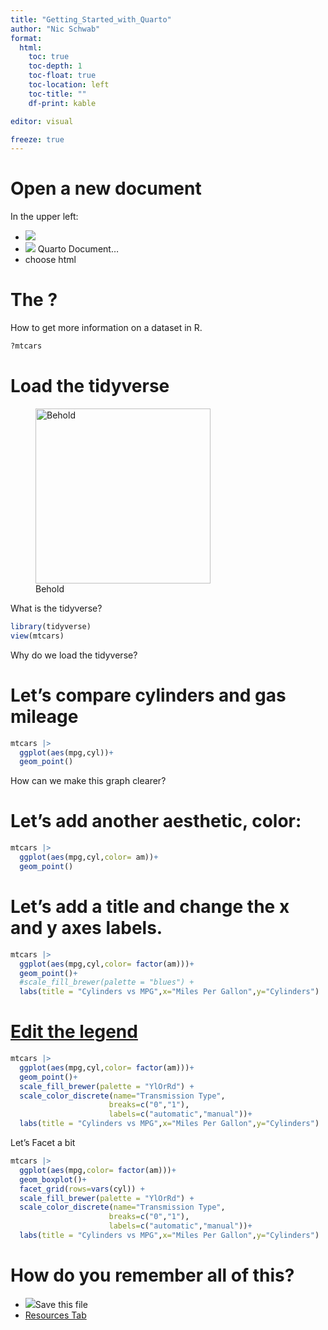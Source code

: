 ```yaml
---
title: "Getting_Started_with_Quarto"
author: "Nic Schwab"
format:
  html:
    toc: true
    toc-depth: 1
    toc-float: true
    toc-location: left
    toc-title: ""
    df-print: kable

editor: visual

freeze: true
---
```


# Open a new document

In the upper left:

-   ![](/images/paste-2BFF12EB.png)
-   ![](/images/Quarto_Document.png) Quarto Document...
-   choose html

# The **?**

How to get more information on a dataset in R.

```r
?mtcars
```

# Load the tidyverse

![Behold](/images/tidyverse2.png){width="280"}

What is the tidyverse?

```r
library(tidyverse)
view(mtcars)
```

Why do we load the tidyverse?

# Let's compare cylinders and gas mileage

```r
mtcars |>
  ggplot(aes(mpg,cyl))+
  geom_point()
```

How can we make this graph clearer?

# Let's add another aesthetic, color:

```r
mtcars |>
  ggplot(aes(mpg,cyl,color= am))+
  geom_point() 
```

# Let's add a title and change the x and y axes labels.

```r
mtcars |>
  ggplot(aes(mpg,cyl,color= factor(am)))+
  geom_point()+
  #scale_fill_brewer(palette = "blues") +
  labs(title = "Cylinders vs MPG",x="Miles Per Gallon",y="Cylinders")
```

# [Edit the legend](http://www.cookbook-r.com/Graphs/Legends_(ggplot2)/)

```r
mtcars |>
  ggplot(aes(mpg,cyl,color= factor(am)))+
  geom_point()+
  scale_fill_brewer(palette = "YlOrRd") +
  scale_color_discrete(name="Transmission Type",
                      breaks=c("0","1"),
                      labels=c("automatic","manual"))+
  labs(title = "Cylinders vs MPG",x="Miles Per Gallon",y="Cylinders")
```

Let's Facet a bit

```r
mtcars |>
  ggplot(aes(mpg,color= factor(am)))+
  geom_boxplot()+
  facet_grid(rows=vars(cyl)) +
  scale_fill_brewer(palette = "YlOrRd") +
  scale_color_discrete(name="Transmission Type",
                      breaks=c("0","1"),
                      labels=c("automatic","manual"))+
  labs(title = "Cylinders vs MPG",x="Miles Per Gallon",y="Cylinders")
```

# How do you remember all of this?

-   ![](/images/floppydisk.png)Save this file
-   [Resources Tab](.\Resources.html)
